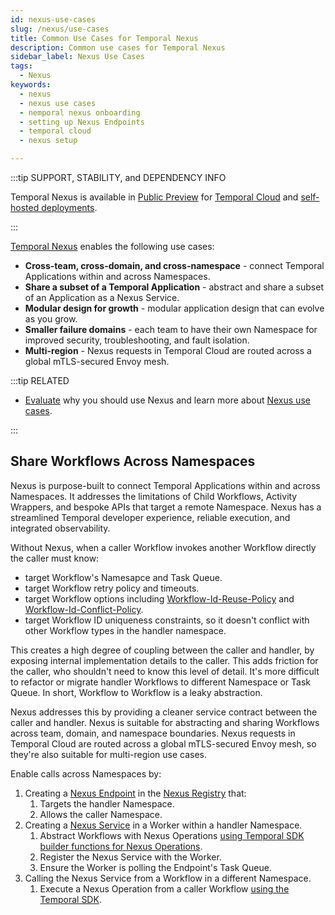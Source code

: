 ```yaml
---
id: nexus-use-cases
slug: /nexus/use-cases
title: Common Use Cases for Temporal Nexus
description: Common use cases for Temporal Nexus
sidebar_label: Nexus Use Cases
tags:
  - Nexus
keywords:
  - nexus
  - nexus use cases
  - nemporal nexus onboarding
  - setting up Nexus Endpoints
  - temporal cloud
  - nexus setup

---
```


:::tip SUPPORT, STABILITY, and DEPENDENCY INFO

Temporal Nexus is available in [Public Preview](/evaluate/development-production-features/release-stages#public-preview) for [Temporal Cloud](/cloud/nexus) and [self-hosted deployments](/production-deployment/self-hosted-guide/nexus).

:::

[Temporal Nexus](/evaluate/nexus) enables the following use cases:

- **Cross-team, cross-domain, and cross-namespace** \-
connect Temporal Applications within and across Namespaces.
- **Share a subset of a Temporal Application** \-
abstract and share a subset of an Application as a Nexus Service.
- **Modular design for growth** \-
modular application design that can evolve as you grow.
- **Smaller failure domains** \- 
each team to have their own Namespace for improved security, troubleshooting, and fault isolation.
- **Multi-region** \-
Nexus requests in Temporal Cloud are routed across a global mTLS-secured Envoy mesh.

:::tip RELATED

- [Evaluate](/evaluate/nexus) why you should use Nexus and learn more about [Nexus use cases](/evaluate/nexus#use-cases).

:::

## Share Workflows Across Namespaces

Nexus is purpose-built to connect Temporal Applications within and across Namespaces.
It addresses the limitations of Child Workflows, Activity Wrappers, and bespoke APIs that target a remote Namespace.
Nexus has a streamlined Temporal developer experience, reliable execution, and integrated observability.

Without Nexus, when a caller Workflow invokes another Workflow directly the caller must know:
- target Workflow's Namesapce and Task Queue.
- target Workflow retry policy and timeouts.
- target Workflow options including [Workflow-Id-Reuse-Policy](/workflows#workflow-id-reuse-policy) and [Workflow-Id-Conflict-Policy](/workflows#workflow-id-conflict-policy).
- target Workflow ID uniqueness constraints, so it doesn't conflict with other Workflow types in the handler namespace.

This creates a high degree of coupling between the caller and handler, by exposing internal implementation details to the caller.
This adds friction for the caller, who shouldn't need to know this level of detail.
It's more difficult to refactor or migrate handler Workflows to different Namespace or Task Queue.
In short, Workflow to Workflow is a leaky abstraction.

Nexus addresses this by providing a cleaner service contract between the caller and handler.
Nexus is suitable for abstracting and sharing Workflows across team, domain, and namespace boundaries.
Nexus requests in Temporal Cloud are routed across a global mTLS-secured Envoy mesh, so they're also suitable for multi-region use cases.
 
Enable calls across Namespaces by:

1. Creating a [Nexus Endpoint](/nexus/endpoints) in the [Nexus Registry](/nexus/registry) that:
   1. Targets the handler Namespace.
   2. Allows the caller Namespace.
2. Creating a [Nexus Service](/nexus/services) in a Worker within a handler Namespace.
   1.  Abstract Workflows with Nexus Operations [using Temporal SDK builder functions for Nexus Operations](/nexus/operations#sdk-support).
   2.  Register the Nexus Service with the Worker.
   2.  Ensure the Worker is polling the Endpoint's Task Queue. 
3. Calling the Nexus Service from a Workflow in a different Namespace.
   1. Execute a Nexus Operation from a caller Workflow [using the Temporal SDK](/nexus/operations#sdk-support).